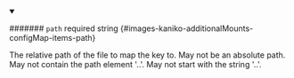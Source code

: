 
<details className="config-field" data-expandable="false" open>
<summary>

####### `path` <span className="config-field-required" data-required="false">required</span> <span className="config-field-type">string</span> <span className="config-field-default"></span> <span className="config-field-enum"></span> {#images-kaniko-additionalMounts-configMap-items-path}

The relative path of the file to map the key to.
May not be an absolute path.
May not contain the path element '..'.
May not start with the string '..'.

</summary>



</details>
